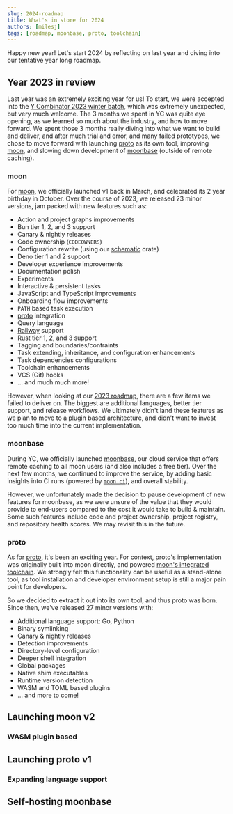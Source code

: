 ```yaml
---
slug: 2024-roadmap
title: What's in store for 2024
authors: [milesj]
tags: [roadmap, moonbase, proto, toolchain]
---
```


Happy new year! Let's start 2024 by reflecting on last year and diving into our tentative year long
roadmap.

<!--truncate-->

## Year 2023 in review

Last year was an extremely exciting year for us! To start, we were accepted into the
[Y Combinator 2023 winter batch](https://www.ycombinator.com/companies/moonrepo), which was
extremely unexpected, but very much welcome. The 3 months we spent in YC was quite eye opening, as
we learned so much about the industry, and how to move forward. We spent those 3 months really
diving into what we want to build and deliver, and after much trial and error, and many failed
prototypes, we chose to move forward with launching [proto][proto] as its own tool, improving
[moon][moon], and slowing down development of [moonbase][moonbase] (outside of remote caching).

### moon

For [moon][moon], we officially launched v1 back in March, and celebrated its 2 year birthday in
October. Over the course of 2023, we released 23 minor versions, jam packed with new features such
as:

- Action and project graphs improvements
- Bun tier 1, 2, and 3 support
- Canary & nightly releases
- Code ownership (`CODEOWNERS`)
- Configuration rewrite (using our [schematic](https://github.com/moonrepo/schematic) crate)
- Deno tier 1 and 2 support
- Developer experience improvements
- Documentation polish
- Experiments
- Interactive & persistent tasks
- JavaScript and TypeScript improvements
- Onboarding flow improvements
- `PATH` based task execution
- [proto][proto] integration
- Query language
- [Railway](https://railway.app/) support
- Rust tier 1, 2, and 3 support
- Tagging and boundaries/contraints
- Task extending, inheritance, and configuration enhancements
- Task dependencies configurations
- Toolchain enhancements
- VCS (Git) hooks
- ... and much much more!

However, when looking at our [2023 roadmap](./2023-roadmap), there are a few items we failed to
deliver on. The biggest are additional languages, better tier support, and release workflows. We
ultimately didn't land these features as we plan to move to a plugin based architecture, and didn't
want to invest too much time into the current implementation.

### moonbase

During YC, we officially launched [moonbase][moonbase], our cloud service that offers remote caching
to all moon users (and also includes a free tier). Over the next few months, we continued to improve
the service, by adding basic insights into CI runs (powered by [`moon ci`](/docs/commands/ci)), and
overall stability.

However, we unfortunately made the decision to pause development of new features for moonbase, as we
were unsure of the value that they would provide to end-users compared to the cost it would take to
build & maintain. Some such features include code and project ownership, project registry, and
repository health scores. We may revisit this in the future.

### proto

As for [proto][proto], it's been an exciting year. For context, proto's implementation was
originally built into moon directly, and powered
[moon's integrated toolchain](/docs/concepts/toolchain). We strongly felt this functionality can be
useful as a stand-alone tool, as tool installation and developer environment setup is still a major
pain point for developers.

So we decided to extract it out into its own tool, and thus proto was born. Since then, we've
released 27 minor versions with:

- Additional language support: Go, Python
- Binary symlinking
- Canary & nightly releases
- Detection improvements
- Directory-level configuration
- Deeper shell integration
- Global packages
- Native shim executables
- Runtime version detection
- WASM and TOML based plugins
- ... and more to come!

## Launching moon v2

### WASM plugin based

## Launching proto v1

### Expanding language support

## Self-hosting moonbase

[moon]: /moon
[moonbase]: /moonbase
[proto]: /proto
